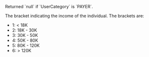 <ResponseField name="IncomeRange" type="integer" >
Returned `null` if `UserCategory` is `PAYER`.

The bracket indicating the income of the individual. The brackets are:  
- 1: < 18K  
- 2: 18K - 30K  
- 3: 30K - 50K  
- 4: 50K - 80K  
- 5: 80K - 120K  
- 6: > 120K  
</ResponseField>